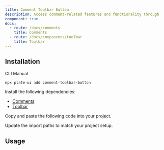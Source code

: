 ```yaml
---
title: Comment Toolbar Button
description: Access comment-related features and functionality through a toolbar button.
component: true
docs:
  - route: /docs/comments
    title: Comments
  - route: /docs/components/toolbar
    title: Toolbar
---
```


<ComponentPreview name="playground-demo" id="comment" />

## Installation

<Tabs defaultValue="cli">

<TabsList>
<TabsTrigger value="cli">CLI</TabsTrigger>
<TabsTrigger value="manual">Manual</TabsTrigger>
</TabsList>
<TabsContent value="cli">

```bash
npx plate-ui add comment-toolbar-button
```

</TabsContent>

<TabsContent value="manual">

<Steps>

<Step>

Install the following dependencies:

- [Comments](/docs/comments)
- [Toolbar](/docs/components/toolbar)

</Step>

<Step>Copy and paste the following code into your project.</Step>

<ComponentSource name="comment-toolbar-button" />

<Step>Update the import paths to match your project setup.</Step>

</Steps>

</TabsContent>

</Tabs>

## Usage

<ComponentSource name="fixed-toolbar-buttons" />
<ComponentSource name="floating-toolbar-buttons" />

